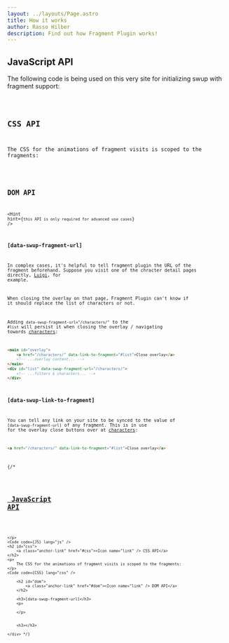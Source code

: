 ```yaml
---
layout: ../layouts/Page.astro
title: How it works
author: Rasso Hilber
description: Find out how Fragment Plugin works!
---
```






## JavaScript API

The following code is being used on this very site for initializing swup with fragment support:

<Code code={JS} lang="js" />

## CSS API

The CSS for the animations of fragment visits is scoped to the fragments:

<Code code={CSS} lang="css" />

## DOM API

<Hint hint={`this API is only required for advanced use cases`} />

### [data-swup-fragment-url]

In complex cases, it's helpful to tell fragment plugin the URL of the
fragment beforehand. Suppose you visit one of the chracter detail pages
directly, <a href="/character/luigi/" target="_blank">Luigi</a>, for
example.

When closing the overlay on that page, Fragment Plugin can't know if it
should replace the list of characters or not.

Adding `data-swup-fragment-url="/characters/"`
to the `#list` will persist it when closing
the overlay / navigating towards [characters](/characters/):

```html
<main id="overlay">
	<a href="/characters/" data-link-to-fragment="#list">Close overlay</a>
	<!-- ...overlay content... -->
</main>
<div id="list" data-swup-fragment-url="/characters/">
	<!-- ...filters & characters... -->
</div>
```

### [data-swup-link-to-fragment]


You can tell any link on your site to be synced to the value of `[data-swup-fragment-url]`
of any fragment. This is in use for the overlay close buttons over at [characters](/characters/):

```html
<a href="/characters/" data-link-to-fragment="#list">Close overlay</a>
```



{/* <div class="text">
	<h2 id="js">
		<a class="anchor-link" href="#js"><Icon name="link" /> JavaScript API</a>
	</h2>
	<p>

	</p>
	<Code code={JS} lang="js" />
	<h2 id="css">
		<a class="anchor-link" href="#css"><Icon name="link" /> CSS API</a>
	</h2>
	<p>
		The CSS for the animations of fragment visits is scoped to the fragments:
	</p>
	<Code code={CSS} lang="css" />

		<h2 id="dom">
			<a class="anchor-link" href="#dom"><Icon name="link" /> DOM API</a>
		</h2>

		<h3>[data-swup-fragment-url]</h3>
		<p>

		</p>


		<h3></h3>

	</div> */}